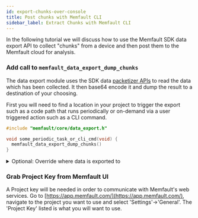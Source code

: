 ```yaml
---
id: export-chunks-over-console
title: Post chunks with Memfault CLI
sidebar_label: Extract Chunks with Memfault CLI
---
```



In the following tutorial we will discuss how to use the Memfault SDK data
export API to collect "chunks" from a device and then post them to the Memfault
cloud for analysis.

### Add call to `memfault_data_export_dump_chunks`

The data export module uses the SDK data
[packetizer APIs](https://mflt.io/data-to-cloud) to read the data which has been
collected. It then base64 encode it and dump the result to a destination of your
choosing.

First you will need to find a location in your project to trigger the export
such as a code path that runs periodically or on-demand via a user triggered
action such as a CLI command.

```c
#include "memfault/core/data_export.h"

void some_periodic_task_or_cli_cmd(void) {
  memfault_data_export_dump_chunks()
}
```

<details>

<summary> Optional: Override where data is exported to </summary>

By default, the data_export module will dump results to the console using the
`memfault_platform_log` implementation that was added as part of the
[initial integration](/docs/mcu/introduction#getting-started).

However, the location can be overridden so data can be published elsewhere (i.e
directly to a file):

```c
#include "memfault/core/data_export.h"

void memfault_data_export_base64_encoded_chunk(const char *chunk_str) {
   user_export_write_string_to_file(chunk_str);
}
```

</details>

### Grab Project Key from Memfault UI

A Project key will be needed in order to communicate with Memfault's web
services. Go to [https://app.memfault.com/](https://app.memfault.com/), navigate
to the project you want to use and select 'Settings'→'General'. The 'Project
Key' listed is what you will want to use.

<PostChunksWithMemfaultCli />
